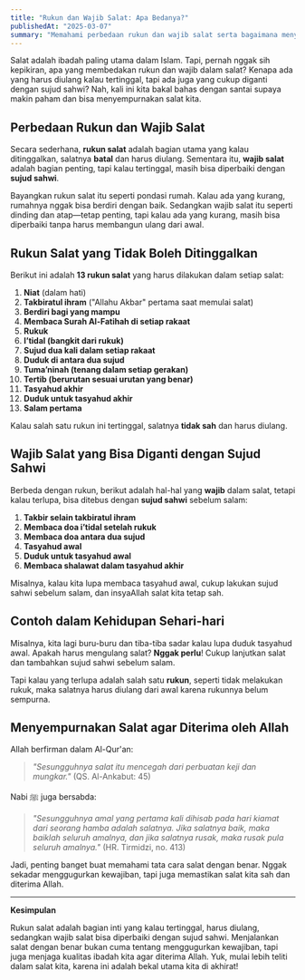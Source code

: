 ```yaml
---
title: "Rukun dan Wajib Salat: Apa Bedanya?"
publishedAt: "2025-03-07"
summary: "Memahami perbedaan rukun dan wajib salat serta bagaimana menyempurnakan ibadah agar diterima oleh Allah."
---
```


Salat adalah ibadah paling utama dalam Islam. Tapi, pernah nggak sih kepikiran, apa yang membedakan rukun dan wajib dalam salat? Kenapa ada yang harus diulang kalau tertinggal, tapi ada juga yang cukup diganti dengan sujud sahwi? Nah, kali ini kita bakal bahas dengan santai supaya makin paham dan bisa menyempurnakan salat kita.

## Perbedaan Rukun dan Wajib Salat  

Secara sederhana, **rukun salat** adalah bagian utama yang kalau ditinggalkan, salatnya **batal** dan harus diulang. Sementara itu, **wajib salat** adalah bagian penting, tapi kalau tertinggal, masih bisa diperbaiki dengan **sujud sahwi**.  

Bayangkan rukun salat itu seperti pondasi rumah. Kalau ada yang kurang, rumahnya nggak bisa berdiri dengan baik. Sedangkan wajib salat itu seperti dinding dan atap—tetap penting, tapi kalau ada yang kurang, masih bisa diperbaiki tanpa harus membangun ulang dari awal.

## Rukun Salat yang Tidak Boleh Ditinggalkan  

Berikut ini adalah **13 rukun salat** yang harus dilakukan dalam setiap salat:

1. **Niat** (dalam hati)  
2. **Takbiratul ihram** ("Allahu Akbar" pertama saat memulai salat)  
3. **Berdiri bagi yang mampu**  
4. **Membaca Surah Al-Fatihah di setiap rakaat**  
5. **Rukuk**  
6. **I’tidal (bangkit dari rukuk)**  
7. **Sujud dua kali dalam setiap rakaat**  
8. **Duduk di antara dua sujud**  
9. **Tuma’ninah (tenang dalam setiap gerakan)**  
10. **Tertib (berurutan sesuai urutan yang benar)**  
11. **Tasyahud akhir**  
12. **Duduk untuk tasyahud akhir**  
13. **Salam pertama**  

Kalau salah satu rukun ini tertinggal, salatnya **tidak sah** dan harus diulang.

## Wajib Salat yang Bisa Diganti dengan Sujud Sahwi  

Berbeda dengan rukun, berikut adalah hal-hal yang **wajib** dalam salat, tetapi kalau terlupa, bisa ditebus dengan **sujud sahwi** sebelum salam:

1. **Takbir selain takbiratul ihram**  
2. **Membaca doa i’tidal setelah rukuk**  
3. **Membaca doa antara dua sujud**  
4. **Tasyahud awal**  
5. **Duduk untuk tasyahud awal**  
6. **Membaca shalawat dalam tasyahud akhir**  

Misalnya, kalau kita lupa membaca tasyahud awal, cukup lakukan sujud sahwi sebelum salam, dan insyaAllah salat kita tetap sah.

## Contoh dalam Kehidupan Sehari-hari  

Misalnya, kita lagi buru-buru dan tiba-tiba sadar kalau lupa duduk tasyahud awal. Apakah harus mengulang salat? **Nggak perlu**! Cukup lanjutkan salat dan tambahkan sujud sahwi sebelum salam.  

Tapi kalau yang terlupa adalah salah satu **rukun**, seperti tidak melakukan rukuk, maka salatnya harus diulang dari awal karena rukunnya belum sempurna.

## Menyempurnakan Salat agar Diterima oleh Allah  

Allah berfirman dalam Al-Qur'an:  

> *"Sesungguhnya salat itu mencegah dari perbuatan keji dan mungkar."* (QS. Al-Ankabut: 45)  

Nabi ﷺ juga bersabda:  

> *"Sesungguhnya amal yang pertama kali dihisab pada hari kiamat dari seorang hamba adalah salatnya. Jika salatnya baik, maka baiklah seluruh amalnya, dan jika salatnya rusak, maka rusak pula seluruh amalnya."* (HR. Tirmidzi, no. 413)  

Jadi, penting banget buat memahami tata cara salat dengan benar. Nggak sekadar menggugurkan kewajiban, tapi juga memastikan salat kita sah dan diterima Allah.  

---

**Kesimpulan**  

Rukun salat adalah bagian inti yang kalau tertinggal, harus diulang, sedangkan wajib salat bisa diperbaiki dengan sujud sahwi. Menjalankan salat dengan benar bukan cuma tentang menggugurkan kewajiban, tapi juga menjaga kualitas ibadah kita agar diterima Allah. Yuk, mulai lebih teliti dalam salat kita, karena ini adalah bekal utama kita di akhirat!